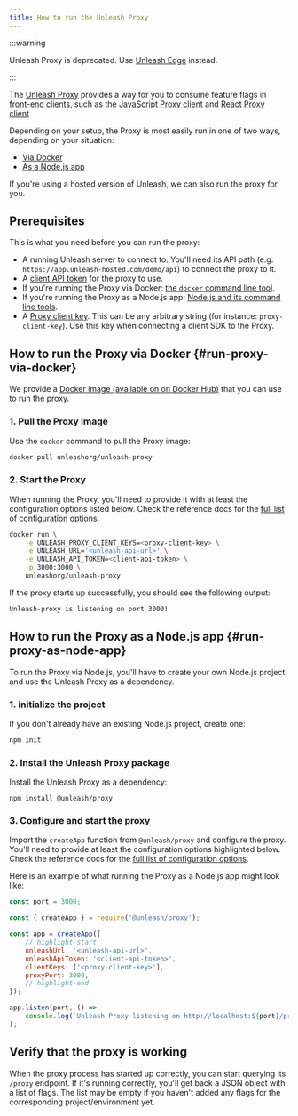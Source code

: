 ```yaml
---
title: How to run the Unleash Proxy
---
```




<SearchPriority level="noindex" />



:::warning

Unleash Proxy is deprecated. Use [Unleash Edge](/reference/unleash-edge) instead.

:::

The [Unleash Proxy](../reference/unleash-proxy) provides a way for you to consume feature flags in [front-end clients](../reference/sdks#client-side-sdks), such as the [JavaScript Proxy client](../reference/sdks/javascript-browser) and [React Proxy client](../reference/sdks/react).

Depending on your setup, the Proxy is most easily run in one of two ways, depending on your situation:

-   [Via Docker](#run-proxy-via-docker)
-   [As a Node.js app](#run-proxy-as-node-app)

If you're using a hosted version of Unleash, we can also run the proxy for you.

## Prerequisites

This is what you need before you can run the proxy:

-   A running Unleash server to connect to. You'll need its API path (e.g. `https://app.unleash-hosted.com/demo/api`) to connect the proxy to it.
-   A [client API token](../reference/api-tokens-and-client-keys#client-tokens) for the proxy to use.
-   If you're running the Proxy via Docker: [the `docker` command line tool](https://www.docker.com/).
-   If you're running the Proxy as a Node.js app: [Node.js and its command line tools](https://nodejs.org/).
-   A [Proxy client key](../reference/api-tokens-and-client-keys#proxy-client-keys). This can be any arbitrary string (for instance: `proxy-client-key`). Use this key when connecting a client SDK to the Proxy.

## How to run the Proxy via Docker {#run-proxy-via-docker}

We provide a [Docker image (available on on Docker Hub)](https://hub.docker.com/r/unleashorg/unleash-proxy) that you can use to run the proxy.

### 1. Pull the Proxy image

Use the `docker` command to pull the Proxy image:

```bash title="Pull the Unleash Proxy docker image"
docker pull unleashorg/unleash-proxy
```

### 2. Start the Proxy

When running the Proxy, you'll need to provide it with at least the configuration options listed below. Check the reference docs for the [full list of configuration options](../reference/unleash-proxy#configuration-options).

```bash title="Run the Unleash Proxy via Docker"
docker run \
    -e UNLEASH_PROXY_CLIENT_KEYS=<proxy-client-key> \
    -e UNLEASH_URL='<unleash-api-url>' \
    -e UNLEASH_API_TOKEN=<client-api-token> \
    -p 3000:3000 \
    unleashorg/unleash-proxy
```

If the proxy starts up successfully, you should see the following output:

```bash
Unleash-proxy is listening on port 3000!
```

## How to run the Proxy as a Node.js app {#run-proxy-as-node-app}

To run the Proxy via Node.js, you'll have to create your own Node.js project and use the Unleash Proxy as a dependency.

### 1. initialize the project

If you don't already have an existing Node.js project, create one:

```bash npm2yarn
npm init
```

### 2. Install the Unleash Proxy package

Install the Unleash Proxy as a dependency:

```shell npm2yarn
npm install @unleash/proxy
```

### 3. Configure and start the proxy

Import the `createApp` function from `@unleash/proxy` and configure the proxy. You'll need to provide at least the configuration options highlighted below. Check the reference docs for the [full list of configuration options](../reference/unleash-proxy#configuration-options).

Here is an example of what running the Proxy as a Node.js app might look like:

```js title="Sample app running the Unleash Proxy"
const port = 3000;

const { createApp } = require('@unleash/proxy');

const app = createApp({
    // highlight-start
    unleashUrl: '<unleash-api-url>',
    unleashApiToken: '<client-api-token>',
    clientKeys: ['<proxy-client-key>'],
    proxyPort: 3000,
    // highlight-end
});

app.listen(port, () =>
    console.log(`Unleash Proxy listening on http://localhost:${port}/proxy`),
);
```

## Verify that the proxy is working

When the proxy process has started up correctly, you can start querying its `/proxy` endpoint. If it's running correctly, you'll get back a JSON object with a list of flags. The list may be empty if you haven't added any flags for the corresponding project/environment yet.

<ApiRequest verb="get" url="proxy" endpointType="proxy" title="Request flags from the Unleash Proxy"/>
